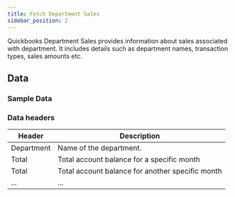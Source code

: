 ```yaml
---
title: Fetch Department Sales
sidebar_position: 2
---
```



Quickbooks Department Sales provides information about sales associated with department. It includes details such as department names, transaction types, sales amounts etc.

<AddJob
  template="gsheet_zoho_books_db_get_customer_balances"
/>


## Data

### Sample Data

<Gsheet
  src="https://docs.google.com/spreadsheets/d/1KWa16ZCTRUdIF7LXFQzgCaBXEze4fpGWaV77tc8Q_Y8/edit#gid=1160148059"
/>


### Data headers

| Header             | Description                             |
|----------|---------------------------------------------------|
| Department | Name of the department.                             |
| Total |  Total account balance for a specific month |
| Total |  Total account balance for another specific month |
| ... |  ...  |



<!---
## Others

### Similar jobs

Similar sort of data can be achieved by using get accounting transaction job and filtering it by invoice type. 

### Reports that use this job

Here are some of the report templates that use this job: 
-->